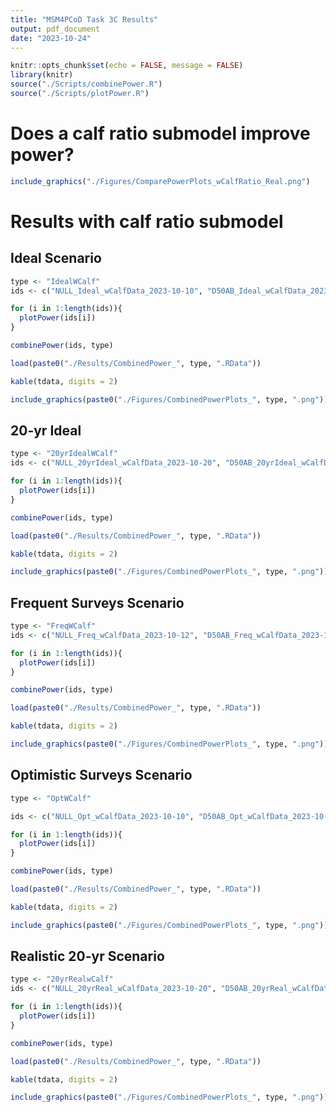 ```yaml
---
title: "MSM4PCoD Task 3C Results"
output: pdf_document
date: "2023-10-24"
---
```


```r
knitr::opts_chunk$set(echo = FALSE, message = FALSE)
library(knitr)
source("./Scripts/combinePower.R")
source("./Scripts/plotPower.R")
```

# Does a calf ratio submodel improve power?


```r

include_graphics("./Figures/ComparePowerPlots_wCalfRatio_Real.png")


```

\newpage

# Results with calf ratio submodel

## Ideal Scenario

```r

type <- "IdealWCalf"
ids <- c("NULL_Ideal_wCalfData_2023-10-10", "D50AB_Ideal_wCalfData_2023-10-12")

for (i in 1:length(ids)){
  plotPower(ids[i])
}

combinePower(ids, type)

load(paste0("./Results/CombinedPower_", type, ".RData"))

kable(tdata, digits = 2)

```

```r

include_graphics(paste0("./Figures/CombinedPowerPlots_", type, ".png"))
```

\newpage

## 20-yr Ideal

```r

type <- "20yrIdealWCalf"
ids <- c("NULL_20yrIdeal_wCalfData_2023-10-20", "D50AB_20yrIdeal_wCalfData_2023-10-23")

for (i in 1:length(ids)){
  plotPower(ids[i])
}

combinePower(ids, type)

load(paste0("./Results/CombinedPower_", type, ".RData"))

kable(tdata, digits = 2)

```

```r

include_graphics(paste0("./Figures/CombinedPowerPlots_", type, ".png"))
```

\newpage

## Frequent Surveys Scenario

```r

type <- "FreqWCalf"
ids <- c("NULL_Freq_wCalfData_2023-10-12", "D50AB_Freq_wCalfData_2023-10-12")

for (i in 1:length(ids)){
  plotPower(ids[i])
}

combinePower(ids, type)

load(paste0("./Results/CombinedPower_", type, ".RData"))

kable(tdata, digits = 2)

```

```r

include_graphics(paste0("./Figures/CombinedPowerPlots_", type, ".png"))
```

\newpage

## Optimistic Surveys Scenario

```r

type <- "OptWCalf"

ids <- c("NULL_Opt_wCalfData_2023-10-10", "D50AB_Opt_wCalfData_2023-10-12")

for (i in 1:length(ids)){
  plotPower(ids[i])
}

combinePower(ids, type)

load(paste0("./Results/CombinedPower_", type, ".RData"))

kable(tdata, digits = 2)

```

```r

include_graphics(paste0("./Figures/CombinedPowerPlots_", type, ".png"))
```

\newpage

## Realistic 20-yr Scenario

```r

type <- "20yrRealwCalf"
ids <- c("NULL_20yrReal_wCalfData_2023-10-20", "D50AB_20yrReal_wCalfData_2023-10-23")

for (i in 1:length(ids)){
  plotPower(ids[i])
}

combinePower(ids, type)

load(paste0("./Results/CombinedPower_", type, ".RData"))

kable(tdata, digits = 2)

```

```r

include_graphics(paste0("./Figures/CombinedPowerPlots_", type, ".png"))
```

